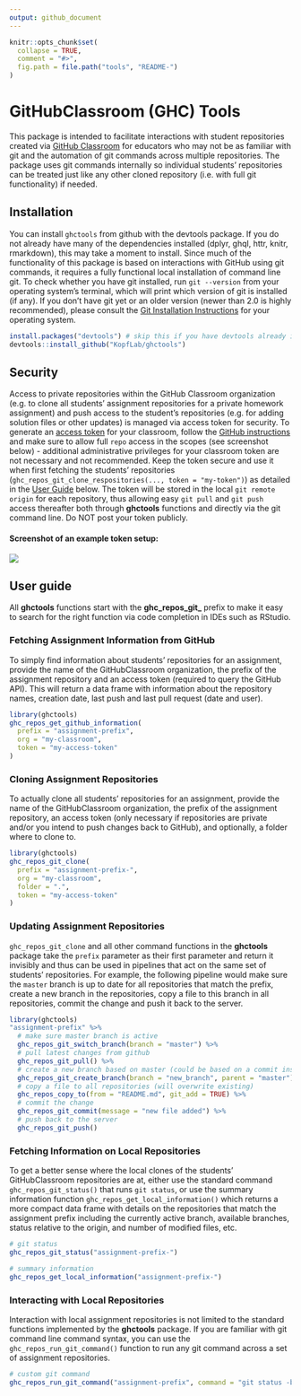 ```yaml
---
output: github_document
---
```


<!-- README.md is generated from README.Rmd. Please edit that file -->

```r
knitr::opts_chunk$set(
  collapse = TRUE,
  comment = "#>",
  fig.path = file.path("tools", "README-")
)
```

# GitHubClassroom (GHC) Tools

This package is intended to facilitate interactions with student repositories created via [GitHub Classroom](https://classroom.github.com/) for educators who may not be as familiar with git and the automation of git commands across multiple repositories. The package uses git commands internally so individual students' repositories can be treated just like any other cloned repository (i.e. with full git functionality) if needed. 

## Installation

You can install `ghctools` from github with the devtools package. If you do not already have many of the dependencies installed (dplyr, ghql, httr, knitr, rmarkdown), this may take a moment to install. Since much of the functionality of this package is based on interactions with GitHub using git commands, it requires a fully functional local installation of command line git. To check whether you have git installed, run `git --version` from your operating system's terminal, which will print which version of git is installed (if any). If you don't have git yet or an older version (newer than 2.0 is highly recommended), please consult the [Git Installation Instructions](https://www.atlassian.com/git/tutorials/install-git) for your operating system.

```r
install.packages("devtools") # skip this if you have devtools already installed
devtools::install_github("KopfLab/ghctools")
```

## Security

Access to private repositories within the GitHub Classroom organization (e.g. to clone all students' assignment repositories for a private homework assignment) and push access to the student's repositories (e.g. for adding solution files or other updates) is managed via access token for security. To generate an [access token](https://github.com/settings/tokens) for your classroom, follow the [GitHub instructions](https://help.github.com/articles/creating-a-personal-access-token-for-the-command-line/) and make sure to allow full `repo` access in the scopes (see screenshot below) - additional administrative privileges for your classroom token are not necessary and not recommended. Keep the token secure and use it when first fetching the students' repositories (`ghc_repos_git_clone_respositories(..., token = "my-token")`) as detailed in the [User Guide](user-guide) below. The token will be stored in the local `git remote origin` for each repository, thus allowing easy `git pull` and `git push` access thereafter both through **ghctools** functions and directly via the git command line. Do NOT post your token publicly.

#### Screenshot of an example token setup:

![](tools/README-access_token_screenshot.png)

## User guide

All **ghctools** functions start with the **ghc_repos_git_** prefix to make it easy to search for the right function via code completion in IDEs such as RStudio.

### Fetching Assignment Information from GitHub

To simply find information about students' repositories for an assignment, provide the name of the GitHubClassroom organization, the prefix of the assignment repository and an access token (required to query the GitHub API). This will return a data frame with information about the repository names, creation date, last push and last pull request (date and user).

```r
library(ghctools)
ghc_repos_get_github_information(
  prefix = "assignment-prefix",
  org = "my-classroom",
  token = "my-access-token"
)
```

### Cloning Assignment Repositories

To actually clone all students' repositories for an assignment, provide the name of the GitHubClassroom organization, the prefix of the assignment repository, an access token (only necessary if repositories are private and/or you intend to push changes back to GitHub), and optionally, a folder where to clone to. 

```r
library(ghctools)
ghc_repos_git_clone(
  prefix = "assignment-prefix-",
  org = "my-classroom",
  folder = ".",
  token = "my-access-token"
)
```

### Updating Assignment Repositories

`ghc_repos_git_clone` and all other command functions in the **ghctools** package take the `prefix` parameter as their first parameter and return it invisibly and thus can be used in pipelines that act on the same set of students' repositories. For example, the following pipeline would make sure the `master` branch is up to date for all repositories that match the prefix, create a new branch in the repositories, copy a file to this branch in all repositories, commit the change and push it back to the server.

```r
library(ghctools)
"assignment-prefix" %>% 
  # make sure master branch is active
  ghc_repos_git_switch_branch(branch = "master") %>% 
  # pull latest changes from github
  ghc_repos_git_pull() %>% 
  # create a new branch based on master (could be based on a commit instead)
  ghc_repos_git_create_branch(branch = "new_branch", parent = "master") %>% 
  # copy a file to all repositories (will overwrite existing)
  ghc_repos_copy_to(from = "README.md", git_add = TRUE) %>% 
  # commit the change
  ghc_repos_git_commit(message = "new file added") %>% 
  # push back to the server
  ghc_repos_git_push()
```

### Fetching Information on Local Repositories

To get a better sense where the local clones of the students' GitHubClassroom repositories are at, either use the standard command `ghc_repos_git_status()` that runs `git status`, or use the summary information function `ghc_repos_get_local_information()` which returns a more compact data frame with details on the repositories that match the assignment prefix including the currently active branch, available branches, status relative to the origin, and number of modified files, etc.

```r
# git status
ghc_repos_git_status("assignment-prefix-")

# summary information
ghc_repos_get_local_information("assignment-prefix-")
```


### Interacting with Local Repositories

Interaction with local assignment repositories is not limited to the standard functions implemented by the **ghctools** package. If you are familiar with git command line command syntax, you can use the `ghc_repos_run_git_command()` function to run any git command across a set of assignment repositories.

```r
# custom git command
ghc_repos_run_git_command("assignment-prefix", command = "git status -b")
```

